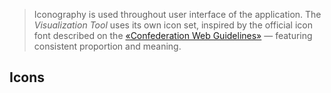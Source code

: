 

> Iconography is used throughout user interface of the application. The 
> _Visualization Tool_ uses its own icon set, inspired by the official icon font described
> on the [«Confederation Web Guidelines»](https://swiss.github.io/styleguide/en/general.html#02-general-08-icons) — featuring consistent proportion and meaning.


<Meta of={IconStories} />

## Icons

<Canvas of={IconStories.Icons} />